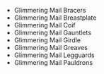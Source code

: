 - <WowHeadItem id="6387">Glimmering Mail Bracers</WowHeadItem>
- <WowHeadItem id="4071">Glimmering Mail Breastplate</WowHeadItem>
- <WowHeadItem id="6389">Glimmering Mail Coif</WowHeadItem>
- <WowHeadItem id="4072">Glimmering Mail Gauntlets</WowHeadItem>
- <WowHeadItem id="4712">Glimmering Mail Girdle</WowHeadItem>
- <WowHeadItem id="4073">Glimmering Mail Greaves</WowHeadItem>
- <WowHeadItem id="6386">Glimmering Mail Legguards</WowHeadItem>
- <WowHeadItem id="6388">Glimmering Mail Pauldrons</WowHeadItem>